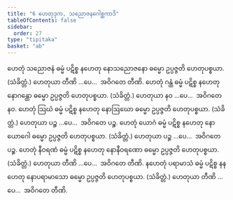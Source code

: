 ```yaml
---
title: "6 ဟေတုဒုက, သညောဇနဂေါစ္ဆကာဒိ"
tableOfContents: false
sidebar:
  order: 27
type: "tipitaka"
basket: "ab"
---
```



<DynamicBreadcrumb />

<Division number="21">

<Paragraph number="52">
ဟေတုံ သညောဇနံ ဓမ္မံ ပဋိစ္စ နဟေတု နောသညောဇနော ဓမ္မော ဥပ္ပဇ္ဇတိ ဟေတုပစ္စယာ. (သံခိတ္တံ.)
</Paragraph>

<Paragraph number="53">
ဟေတုယာ တီဏိ …ပေ…  အဝိဂတေ တီဏိ.
</Paragraph>

</Division>
<Division number="22">

<Paragraph number="54">
ဟေတုံ ဂန္ထံ ဓမ္မံ ပဋိစ္စ နဟေတု နောဂန္ထော ဓမ္မော ဥပ္ပဇ္ဇတိ ဟေတုပစ္စယာ. (သံခိတ္တံ.)
</Paragraph>

<Paragraph number="55">
ဟေတုယာ နဝ …ပေ…  အဝိဂတေ နဝ.
</Paragraph>

</Division>
<Division number="23">

<Paragraph number="56">
ဟေတုံ ဩဃံ ဓမ္မံ ပဋိစ္စ နဟေတု နောဩဃော ဓမ္မော ဥပ္ပဇ္ဇတိ ဟေတုပစ္စယာ. (သံခိတ္တံ.)
</Paragraph>

<Paragraph number="57">
ဟေတုယာ ပဉ္စ …ပေ…  အဝိဂတေ ပဉ္စ.
</Paragraph>

</Division>
<Division number="24">

<Paragraph number="58">
ဟေတုံ ယောဂံ ဓမ္မံ ပဋိစ္စ နဟေတု နောယောဂေါ ဓမ္မော ဥပ္ပဇ္ဇတိ ဟေတုပစ္စယာ. (သံခိတ္တံ.)
</Paragraph>

<Paragraph number="59">
ဟေတုယာ ပဉ္စ …ပေ…  အဝိဂတေ ပဉ္စ.
</Paragraph>

</Division>
<Division number="25">

<Paragraph number="60">
ဟေတုံ နီဝရဏံ ဓမ္မံ ပဋိစ္စ နဟေတု နောနီဝရဏော ဓမ္မော ဥပ္ပဇ္ဇတိ ဟေတုပစ္စယာ. (သံခိတ္တံ.)
</Paragraph>

<Paragraph number="61">
ဟေတုယာ တီဏိ …ပေ…  အဝိဂတေ တီဏိ.
</Paragraph>

</Division>
<Division number="26">

<Paragraph number="62">
နဟေတုံ ပရာမာသံ ဓမ္မံ ပဋိစ္စ နနဟေတု နောပရာမာသော ဓမ္မော ဥပ္ပဇ္ဇတိ ဟေတုပစ္စယာ. (သံခိတ္တံ.)
</Paragraph>

<Paragraph number="63">
ဟေတုယာ တီဏိ …ပေ…  အဝိဂတေ တီဏိ.
</Paragraph>
</Division>